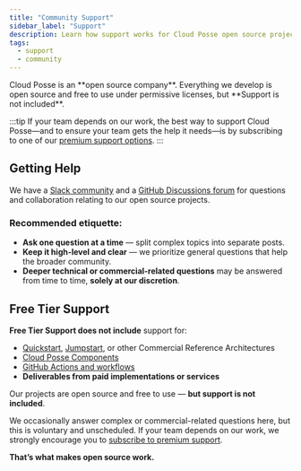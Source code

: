 ```yaml
---
title: "Community Support"
sidebar_label: "Support"
description: Learn how support works for Cloud Posse open source projects and where to get help.
tags:
  - support
  - community
---
```


<Intro>
Cloud Posse is an **open source company**. Everything we develop is open source and free to use under permissive licenses, but **Support is not included**.
</Intro>

:::tip
If your team depends on our work, the best way to support Cloud Posse—and to ensure your team gets the help it needs—is by subscribing to one of our [premium support options](/support).
:::


## Getting Help

We have a [Slack community](https://cloudposse.com/slack) and a [GitHub Discussions forum](https://github.com/orgs/cloudposse/discussions) for questions and collaboration relating to our open source projects.

### Recommended etiquette:

- **Ask one question at a time** — split complex topics into separate posts.
- **Keep it high-level and clear** — we prioritize general questions that help the broader community.
- **Deeper technical or commercial-related questions** may be answered from time to time, **solely at our discretion**.

## Free Tier Support

**Free Tier Support does not include** support for:

- [Quickstart](/quickstart), [Jumpstart](/jumpstart), or other Commercial Reference Architectures
- [Cloud Posse Components](/components)
- [GitHub Actions and workflows](/github-actions)
- **Deliverables from paid implementations or services**

Our projects are open source and free to use — **but support is not included**.

We occasionally answer complex or commercial-related questions here, but this is voluntary and unscheduled. If your team depends on our work, we strongly encourage you to [subscribe to premium support](https://cloudposse.com/support).

**That’s what makes open source work.**